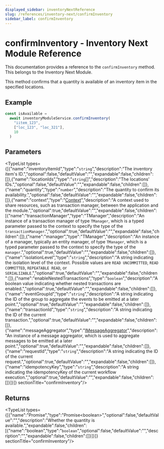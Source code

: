 ```yaml
---
displayed_sidebar: inventoryNextReference
slug: /references/inventory-next/confirmInventory
sidebar_label: confirmInventory
---
```



# confirmInventory - Inventory Next Module Reference

This documentation provides a reference to the `confirmInventory` method. This belongs to the Inventory Next Module.

This method confirms that a quantity is available of an inventory item in the specified locations.

## Example

```ts
const isAvailable =
  await inventoryModuleService.confirmInventory(
    "iitem_123",
    ["loc_123", "loc_321"],
    10
  )
```

## Parameters

<TypeList types={[{"name":"inventoryItemId","type":"`string`","description":"The inventory item's ID.","optional":false,"defaultValue":"","expandable":false,"children":[]},{"name":"locationIds","type":"`string`[]","description":"The locations' IDs.","optional":false,"defaultValue":"","expandable":false,"children":[]},{"name":"quantity","type":"`number`","description":"The quantity to confirm its availability.","optional":false,"defaultValue":"","expandable":false,"children":[]},{"name":"context","type":"[Context](../../../interfaces/inventory_next.Context/page.mdx)","description":"A context used to share resources, such as transaction manager, between the application and the module.","optional":true,"defaultValue":"","expandable":false,"children":[{"name":"transactionManager","type":"TManager","description":"An instance of a transaction manager of type `TManager`, which is a typed parameter passed to the context to specify the type of the `transactionManager`.","optional":true,"defaultValue":"","expandable":false,"children":[]},{"name":"manager","type":"TManager","description":"An instance of a manager, typically an entity manager, of type `TManager`, which is a typed parameter passed to the context to specify the type of the `manager`.","optional":true,"defaultValue":"","expandable":false,"children":[]},{"name":"isolationLevel","type":"`string`","description":"A string indicating the isolation level of the context. Possible values are `READ UNCOMMITTED`, `READ COMMITTED`, `REPEATABLE READ`, or `SERIALIZABLE`.","optional":true,"defaultValue":"","expandable":false,"children":[]},{"name":"enableNestedTransactions","type":"`boolean`","description":"A boolean value indicating whether nested transactions are enabled.","optional":true,"defaultValue":"","expandable":false,"children":[]},{"name":"eventGroupId","type":"`string`","description":"A string indicating the ID of the group to aggregate the events to be emitted at a later point.","optional":true,"defaultValue":"","expandable":false,"children":[]},{"name":"transactionId","type":"`string`","description":"A string indicating the ID of the current transaction.","optional":true,"defaultValue":"","expandable":false,"children":[]},{"name":"messageAggregator","type":"[IMessageAggregator](../../../interfaces/inventory_next.IMessageAggregator/page.mdx)","description":"An instance of a message aggregator, which is used to aggregate messages to be emitted at a later point.","optional":true,"defaultValue":"","expandable":false,"children":[]},{"name":"requestId","type":"`string`","description":"A string indicating the ID of the current request.","optional":true,"defaultValue":"","expandable":false,"children":[]},{"name":"idempotencyKey","type":"`string`","description":"A string indicating the idempotencyKey of the current workflow execution.","optional":true,"defaultValue":"","expandable":false,"children":[]}]}]}  sectionTitle="confirmInventory"/>

## Returns

<TypeList types={[{"name":"Promise","type":"Promise&#60;boolean&#62;","optional":false,"defaultValue":"","description":"Whether the quantity is available.","expandable":false,"children":[{"name":"boolean","type":"`boolean`","optional":false,"defaultValue":"","description":"","expandable":false,"children":[]}]}]}  sectionTitle="confirmInventory"/>
